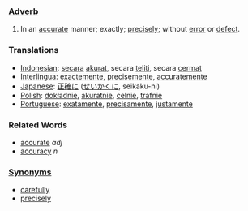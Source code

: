 ===[[Adverb]]===
#In an [[accurate]] manner; exactly; [[precisely]]; without [[error]] or [[defect]].

===Translations===
*[[Indonesian]]: [[secara]] [[akurat]], secara [[teliti]], secara [[cermat]]
*[[Interlingua]]: [[exactemente]], [[precisemente]], [[accuratemente]]
*[[Japanese]]: [[正確に]] ([[せいかくに]], seikaku-ni)
*[[Polish]]: [[dokładnie]], [[akuratnie]], [[celnie]], [[trafnie]]
*[[Portuguese]]: [[exatamente]], [[precisamente]], [[justamente]]

===Related Words===
*[[accurate]] ''adj''
*[[accuracy]] ''n''

===[[Synonyms]]===
*[[carefully]]
*[[precisely]]